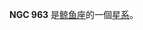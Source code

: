 {{NGCInfoBox|NGCID=NGC 963|發現者=法蘭斯·萊文沃思|發現日期=1886年-月-日|其他編號=IC 1808, MCG -1-7-17,KUG 0228-044|曆元=J2000.0|赤經=30分31.1秒
|赤緯=-4°12'56"|星座=鲸鱼座|星體=星系|星等=13.9|表面亮度=13|藍等=14.5}}

'''NGC 963''' 是[[鲸鱼座|鲸鱼座]]的一個[[星系|星系]]。

{{NGCReference|963}}
{{Catalogs|NGC=963}}

{{Galaxy-stub}}